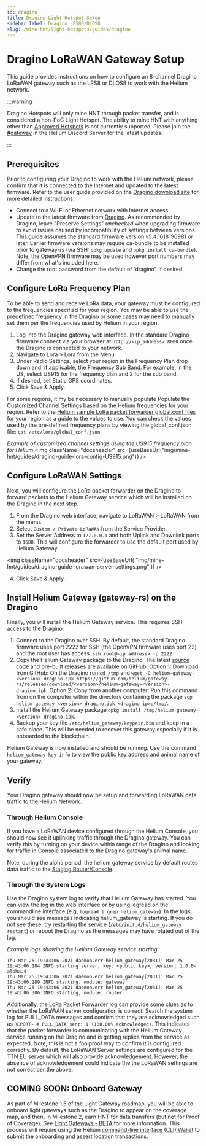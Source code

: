 ```yaml
---
id: dragino
title: Dragino Light Hotspot Setup
sidebar_label: Dragino LPS80/DLOS8
slug: /mine-hnt/light-hotspots/guides/dragino
---
```



# Dragino LoRaWAN Gateway Setup

This guide provides instructions on how to configure an 8-channel Dragino
LoRaWAN gateway such as the LPS8 or DLOS8 to work with the Helium network.

:::warning

Dragino Hotspots will only mine HNT through packet transfer, and is considered a non-PoC Light Hotspot. The ability to mine HNT with anything other than
[Approved Hotspots](https://helium.com/mine) is not currently supported. Please
join the [#gateway](https://discord.gg/helium) in the Helium Discord Server for
the latest updates.

:::

## Prerequisites

Prior to configuring your Dragino to work with the Helium network, please
confirm that it is connected to the Internet and updated to the latest firmware.
Refer to the user guide provided on the
[Dragino download site](http://www.dragino.com/downloads/index.php?dir=LoRa_Gateway/)
for more detailed instructions.

- Connect to a Wi-Fi or Ethernet network with Internet access.
- Update to the latest firmware from
  [Dragino](http://www.dragino.com/downloads/index.php?dir=LoRa_Gateway/). As
  recommended by Dragino, leave "Preserve Settings" _unchecked_ when upgrading
  firmware to avoid issues caused by incompatibility of settings between
  versions. This guide assumes the standard firmware version v5.4.1618196981 or 
  later. Earlier firmware versions may require ca-bundle to be installed prior 
  to gateway-rs (via SSH: `opkg update` and `opkg install ca-bundle`). Note, 
  the OpenVPN firmware may be used however port numbers may differ from what's 
  included here.
- Change the root password from the default of 'dragino', if desired.

## Configure LoRa Frequency Plan

To be able to send and receive LoRa data, your gateway must be configured to the
frequencies specified for your region. You may be able to use the predefined 
frequency in the Dragino or some cases may need to manually set them per the
frequencies used by Helium in your region.

1. Log into the Dragino gateway web interface. In the standard Dragino firmware
   connect via your browser at `http://<ip_address>:8000` once the Dragino is
   connected to your network.
2. Navigate to Lora > Lora from the Menu.
3. Under Radio Settings, select your region in the Frequency Plan drop down and, 
   if applicable, the Frequency Sub Band. For example, in the US, select US915
   for the frequency plan and 2 for the sub band.
4. If desired, set Static GPS coordinates.
5. Click Save & Apply.

For some regions, it my be necessary to manually populate Populate the Customized 
Channel Settings based on the Helium frequencies for your region. Refer to the 
[Helium sample LoRa packet forwarder global.conf files](https://github.com/helium/sx1302_hal/tree/helium/hotspot/packet_forwarder) for your region as a 
guide to the values to use. You can check the values used by the pre-defined 
frequency plans by viewing the global_conf.json file: 
`cat /etc/lora/global_conf.json`

_Example of customized channel settings using the US915 frequency plan for Helium_
<img
  className="docsheader"
  src={useBaseUrl("img/mine-hnt/guides/dragino-guide-lora-config-US915.png")}
/>


## Configure LoRaWAN Settings

Next, you will configure the LoRa packet forwarder on the Dragino to forward
packets to the Helium Gateway service which will be installed on the Dragino in
the next step.

1. From the Dragino web interface, navigate to LoRaWAN > LoRaWAN from the menu.
2. Select `Custom / Private LoRaWAN` from the Service Provider.
3. Set the Server Address to `127.0.0.1` and both Uplink and Downlink ports to
   `1680`. This will configure the forwarder to use the default port used by
   Helium Gateway.

<img
  className="docsheader"
  src={useBaseUrl(
    "img/mine-hnt/guides/dragino-guide-lorawan-server-settings.png"
  )}
/>

4. Click Save & Apply.

## Install Helium Gateway (gateway-rs) on the Dragino

Finally, you will install the Helium Gateway service. This requires SSH access
to the Dragino.

1. Connect to the Dragino over SSH. By default, the standard Dragino firmware
   uses port 2222 for SSH (the OpenVPN firmware uses port 22) and the root user
   has access. `ssh root@<ip address> -p 2222`
2. Copy the Helium Gateway package to the Dragino. The latest
   [source code](https://github.com/helium/gateway-rs) and pre-built
   [releases](https://github.com/helium/gateway-rs/releases) are available on
   GitHub. 
   Option 1: Download from GitHub: On the Dragino run `cd /tmp` and
   `wget -O helium-gateway-<version>-dragino.ipk https://github.com/helium/gateway-rs/releases/download/<version>/helium-gateway-<version>-dragino.ipk`.
   Option 2: Copy from another computer: Run this command from on the computer
   within the directory containing the package
   `scp helium-gateway-<version>-dragino.ipk <dragino ip>:/tmp/`.
3. Install the Helium Gateway package
   `opkg install /tmp/helium-gateway-<version>-dragino.ipk`.
4. Backup your key file `/etc/helium_gateway/keypair.bin` and keep in a safe
   place. This will be needed to recover this gateway especially if it is
   onboarded to the blockchain.

Helium Gateway is now installed and should be running. Use the command
`helium_gateway key info` to view the public key address and animal name of your
gateway.

## Verify

Your Dragino gateway should now be setup and forwarding LoRaWAN data traffic to
the Helium Network.

### Through Helium Console

If you have a LoRaWAN device configured through the Helium Console, you should
now see it uplinking traffic through the Dragino gateway. You can verify this by
turning on your device within range of the Dragino and looking for traffic in
Console associated to the Dragino gateway's animal name.

Note, during the alpha period, the helium gateway service by default routes data
traffic to the [Staging Router/Console](https://staging-console.helium.wtf/).

### Through the System Logs

Use the Dragino system log to verify that Helium Gateway has started. You can
view the log in the web interface or by using logread on the commandline
interface (e.g, `logread | grep helium_gateway`). In the logs, you should see
messages indicating helium_gateway is starting. If you do not see these, try
restarting the service (`/etc/init.d/helium_gateway restart`) or reboot the
Dragino as the messages may have rotated out of the log.

_Example logs showing the Helium Gateway service starting_

```
Thu Mar 25 19:43:06 2021 daemon.err helium_gateway[2031]: Mar 25 19:43:06.184 INFO starting server, key: <public key>, version: 1.0.0-alpha.4
Thu Mar 25 19:43:06 2021 daemon.err helium_gateway[2031]: Mar 25 19:43:06.289 INFO starting, module: gateway
Thu Mar 25 19:43:06 2021 daemon.err helium_gateway[2031]: Mar 25 19:43:06.306 INFO starting, module: router
```

Additionally, the LoRa Packet Forwarder log can provide some clues as to whether
the LoRaWAN server configuration is correct. Search the system log for PULL_DATA
messages and confirm that they are acknowledged such as
`REPORT~ # PULL_DATA sent: 1 (100.00% acknowledged)`. This indicates that the
packet forwarder is communicating with the Helium Gateway service running on the
Dragino and is getting replies from the service as expected. Note, this is not a
foolproof way to confirm it is configured correctly. By default, the LoRaWAN
Server settings are configured for the TTN EU server which will also provide
acknowledgement. However, the absence of acknowledgement could indicate the the
LoRaWAN settings are not correct per the above.

## COMING SOON: Onboard Gateway

As part of Milestone 1.5 of the Light Gateway roadmap, you will be able to
onboard light gateways such as the Dragino to appear on the coverage map, and then,
in Milestone 2, earn HNT for data transfers (but not for Proof of Coverage). See
[Light Gateways - BETA](https://docs.helium.com/mine-hnt/light-hotspots) for
more information. This process will require using the Helium
[command-line interface (CLI) Wallet](https://github.com/helium/helium-wallet-rs)
to submit the onboarding and assert location transactions.
